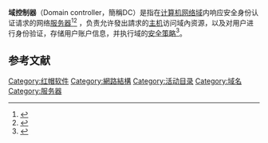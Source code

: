 '''域控制器'''（Domain controller，簡稱DC）是指在[[计算机|计算机]][[网络域|网络域]]内响应安全身份认证请求的网络[[服务器|服务器]]<ref name="DomainControllerRoles">{{Cite web|title=Domain Controller Roles|url=https://technet.microsoft.com/en-us/library/cc786438(WS.10).aspx|accessdate=Dec 4, 2009|work=Microsoft TechNet|archive-date=2017-08-26|archive-url=https://web.archive.org/web/20170826183432/https://technet.microsoft.com/en-us/library/cc786438%28WS.10%29.aspx|dead-url=no}}</ref><ref>{{Cite web|title=Domain Controller Roles|url=https://technet.microsoft.com/en-us/library/cc786438(WS.10).aspx|accessdate=2012-11-21|date=2010-06-03|work=Windows Server 2003 Technical Reference|publisher=Microsoft TechNet|archive-date=2017-08-26|archive-url=https://web.archive.org/web/20170826183432/https://technet.microsoft.com/en-us/library/cc786438%28WS.10%29.aspx|dead-url=no}}</ref> ，负责允许發出請求的[[网络主机|主机]]访问域內资源，以及对用户进行身份验证，存储用户账户信息，并执行域的[[安全策略|安全策略]]<ref>{{Cite web|title=14.3.3. Domain Controller|url=https://access.redhat.com/documentation/en-US/Red_Hat_Enterprise_Linux/4/html/Reference_Guide/s2-samba-domain-controller.html|work=access.redhat.com|accessdate=2021-01-10|archive-date=2019-07-20|archive-url=https://web.archive.org/web/20190720102601/https://access.redhat.com/documentation/en-US/Red_Hat_Enterprise_Linux/4/html/Reference_Guide/s2-samba-domain-controller.html|dead-url=no}}</ref>。

== 参考文献 ==
{{Reflist}}

[[Category:红帽软件|Category:红帽软件]]
[[Category:網路結構|Category:網路結構]]
[[Category:活动目录|Category:活动目录]]
[[Category:域名|Category:域名]]
[[Category:服务器|Category:服务器]]